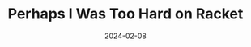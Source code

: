 ---
title: "Perhaps I Was Too Hard on Racket"
date: "2024-02-08"
slug: "perhaps-i-was-too-hard-on-racket"
---